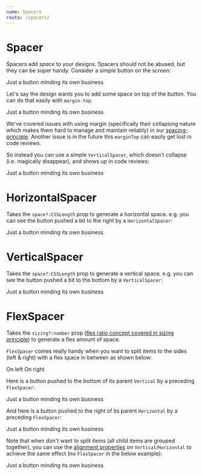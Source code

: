 ```yaml
---
name: Spacers
route: /spacers/
---
```



# Spacer

Spacers add *space* to your designs. Spacers should not be abused, but they can be super handy. Consider a simple button on the screen: 

<Playground>
  <demos.Button>
    Just a button minding its own business
  </demos.Button>
</Playground>  

Let's say the design wants you to add some space on top of the button. You can do that easily with `margin-top`: 

<Playground>
  <demos.Button style={{marginTop: '25px'}}>
    Just a button minding its own business
  </demos.Button>
</Playground>  

We've covered issues with using margin (specifically their collapsing nature which makes them hard to manage and maintain reliably) in our [spacing-principle][principle-spacing]. Another issue is in the future this `marginTop` can easily get lost in code reviews. 

So instead you can use a simple `VerticalSpacer`, which doesn't collapse (i.e. magically disappear), and shows up in code reviews: 

<Playground>
  <VerticalSpacer space={25}/>
  <demos.Button>
    Just a button minding its own business
  </demos.Button>
</Playground>  

# HorizontalSpacer
Takes the `space?:CSSLength` prop to generate a horizontal space. e.g. you can see the button pushed a bit to the right by a `HorizontalSpacer`: 

<Playground>
  <HorizontalSpacer space={25}/>
  <demos.Button>
    Just a button minding its own business
  </demos.Button>
</Playground>  

# VerticalSpacer
Takes the `space?:CSSLength` prop to generate a vertical space. e.g. you can see the button pushed a bit to the bottom by a `VerticalSpacer`: 

<Playground>
  <VerticalSpacer space={25}/>
  <demos.Button>
    Just a button minding its own business
  </demos.Button>
</Playground>  

# FlexSpacer 
Takes the `sizing?:number` prop ([flex ratio concept covered in sizing principle][principle-sizing]) to generate a flex amount of space.

`FlexSpacer` comes really handy when you want to split items to the sides (left & right) with a flex space in between as shown below:

<Playground>
  <Horizontal>
    <demos.Button>
      On left
    </demos.Button>
    <FlexSpacer/>
    <demos.Button>
      On right
    </demos.Button>
  </Horizontal>
</Playground>

Here is a button pushed to the bottom of its parent `Vertical` by a preceding `FlexSpacer`: 

<Playground>
  <Vertical height={100}>
    <FlexSpacer/>
    <demos.Button>
      Just a button minding its own business
    </demos.Button>
  </Vertical>
</Playground>  

And here is a button pushed to the right of its parent `Horizontal` by a preceding `FlexSpacer`: 

<Playground>
  <Horizontal>
    <FlexSpacer/>
    <demos.Button>
      Just a button minding its own business
    </demos.Button>
  </Horizontal>
</Playground>

Note that when don't want to split items (all child items are grouped together), you can use the [alignment properties][common-types] on `Vertical`/`Horizontal` to achieve the same effect (no `FlexSpacer` in the below example):

<Playground>
  <Horizontal horizontalAlign='right'>
    <demos.Button>
      Just a button minding its own business
    </demos.Button>
  </Horizontal>
</Playground>

[common-types]:../common-types/
[principle-spacing]:../principle-spacing/
[principle-sizing]:../principle-sizing/

